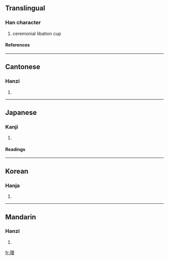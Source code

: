 {{see|瓒}}

==Translingual==
===Han character===
{{Han char|rn=96|rad=玉|as=19|sn=23|four=1418<sub>6</sub>|canj=一土竹山金 (MGHUC)}}
# ceremonial libation cup
====References====
{{Han ref|kx=0745.290|dkj=21361|dj=1154.070|hdz=21147.020|uh=74DA|ud=29914|bh=C5D0|bd=50640}}

----
==Cantonese==
===Hanzi===
{{yue-hanzi|jyut=|y=jaan3}}
# {{defn|Cantonese}}

----
==Japanese==
===Kanji===
{{ja-kanji|grade=|rs=玉19}}
# {{defn|Japanese}} 
====Readings====
{{ja-readings|on=[[さん]] (san), [[ざん]] (zan)|kun=|nanori=}}

----
==Korean==
===Hanja===
{{ko-hanja|hangeul=찬|eumhun=제기|rv=chan|mr=ch'an|y=chan}}
# {{defn|Korean}}

----
==Mandarin==
===Hanzi===
{{cmn-hanzi|sim=瓒|pin=[[zàn]] (zan4)|wg=tsan<sup>4</sup>}}
# {{defn|Mandarin}}

[[fr:瓚]]